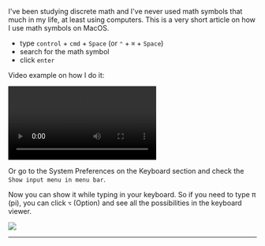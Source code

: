 <SmoothRender>

I've been studying discrete math and I've never used math symbols that much in my life, at least using computers. This is a very short article on how I use math symbols on MacOS.

- type `control` + `cmd` + `Space` (or `⌃` + `⌘` + `Space`)
- search for the math symbol
- click `enter`

Video example on how I do it:

<div style={{ margin: 'auto', textAlign: 'center' }}>
  <video class="full-width" controls="true" allowfullscreen="true">
    <source src="/math-symbols-on-macos/math-symbols.mov" />
  </video>
</div>

Or go to the System Preferences on the Keyboard section and check the `Show input menu in menu bar`.

Now you can show it while typing in your keyboard. So if you need to type π (pi), you can click `⌥` (Option) and see all the possibilities in the keyboard viewer.

<img src="/math-symbols-on-macos/keyboard-viewer.png" loading="lazy" />

---

</SmoothRender>
